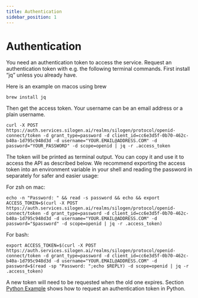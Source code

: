 ```yaml
---
title: Authentication
sidebar_position: 1
---
```


# Authentication

You need an authentication token to access the service. Request an authentication token with e.g. the following terminal commands.
First install “jq” unless you already have.

Here is an example on macos using brew

```console
brew install jq
```

Then get the access token. Your username can be an email address or a plain username.

```console
curl -X POST https://auth.services.silogen.ai/realms/silogen/protocol/openid-connect/token -d grant_type=password -d client_id=cc6e3d5f-0b70-462c-b40a-1d795c948d3d -d username="YOUR.EMAIL@ADDRESS.COM" -d password="YOUR_PASSWORD" -d scope=openid | jq -r .access_token
```

The token will be printed as terminal output. You can copy it and use it to access the API as described below.
We recommend exporting the access token into an environment variable in your shell and reading the password in separately for safer and easier usage:

For zsh on mac:

```console
echo -n "Password: " && read -s password && echo && export ACCESS_TOKEN=$(curl -X POST https://auth.services.silogen.ai/realms/silogen/protocol/openid-connect/token -d grant_type=password -d client_id=cc6e3d5f-0b70-462c-b40a-1d795c948d3d -d username="YOUR.EMAIL@ADDRESS.COM" -d password="$password" -d scope=openid | jq -r .access_token)
```

For bash:

```console
export ACCESS_TOKEN=$(curl -X POST https://auth.services.silogen.ai/realms/silogen/protocol/openid-connect/token -d grant_type=password -d client_id=cc6e3d5f-0b70-462c-b40a-1d795c948d3d -d username="YOUR.EMAIL@ADDRESS.COM" -d password=$(read -sp "Password: ";echo $REPLY) -d scope=openid | jq -r .access_token)
```

A new token will need to be requested when the old one expires.
Section [Python Example](llm-service/python-example.mdx) shows how to request an authentication token in Python.
